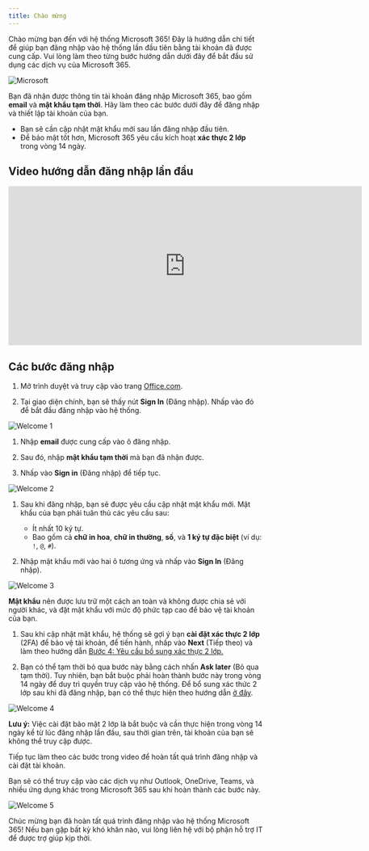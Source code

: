 ```yaml
---
title: Chào mừng
---
```


Chào mừng bạn đến với hệ thống Microsoft 365! Đây là hướng dẫn chi tiết để giúp bạn đăng nhập vào hệ thống lần đầu tiên bằng tài khoản đã được cung cấp. Vui lòng làm theo từng bước hướng dẫn dưới đây để bắt đầu sử dụng các dịch vụ của Microsoft 365.

<img
  src="/images/microsoft/welcome.png"
  alt="Microsoft"
/>

Bạn đã nhận được thông tin tài khoản đăng nhập Microsoft 365, bao gồm **email** và **mật khẩu tạm thời**. Hãy làm theo các bước dưới đây để đăng nhập và thiết lập tài khoản của bạn.

- Bạn sẽ cần cập nhật mật khẩu mới sau lần đăng nhập đầu tiên.
- Để bảo mật tốt hơn, Microsoft 365 yêu cầu kích hoạt **xác thực 2 lớp** trong vòng 14 ngày.

## Video hướng dẫn đăng nhập lần đầu

<iframe
  width="700"
  height="315"
  src="https://bestmixcomvn-my.sharepoint.com/personal/tuan_le_bestmix_vn/_layouts/15/embed.aspx?UniqueId=6647e03a-3316-4100-933d-996bdafc5f3f&embed=%7B%22af%22%3Atrue%2C%22hvm%22%3Atrue%2C%22ust%22%3Atrue%7D&referrer=StreamWebApp&referrerScenario=EmbedDialog.Create"
  title="YouTube video player"
  frameborder="0"
  allow="accelerometer; autoplay; clipboard-write; encrypted-media; gyroscope; picture-in-picture"
  allowfullscreen
></iframe>


## Các bước đăng nhập

<Steps>

<Step title="Truy cập trang chủ Microsoft">

1. Mở trình duyệt và truy cập vào trang [Office.com](https://www.office.com).
   
2. Tại giao diện chính, bạn sẽ thấy nút **Sign In** (Đăng nhập). Nhấp vào đó để bắt đầu đăng nhập vào hệ thống.

<img
  src="/images/microsoft/account/welcome_1.jpg"
  alt="Welcome 1"
/>

</Step>
<Step title="Đăng nhập bằng Tài khoản và Mật khẩu được cung cấp">

1. Nhập **email** được cung cấp vào ô đăng nhập.

2. Sau đó, nhập **mật khẩu tạm thời** mà bạn đã nhận được.

3. Nhấp vào **Sign in** (Đăng nhập) để tiếp tục.

<img
  src="/images/microsoft/account/welcome_2.png"
  alt="Welcome 2"
/>

</Step>
<Step title="Cập nhật Mật khẩu Mới">

1. Sau khi đăng nhập, bạn sẽ được yêu cầu cập nhật mật khẩu mới. Mật khẩu của bạn phải tuân thủ các yêu cầu sau:
   - Ít nhất 10 ký tự.
   - Bao gồm cả **chữ in hoa**, **chữ in thường**, **số**, và **1 ký tự đặc biệt** (ví dụ: `!`, `@`, `#`).

2. Nhập mật khẩu mới vào hai ô tương ứng và nhấp vào **Sign In** (Đăng nhập).

<img
  src="/images/microsoft/account/welcome_3.png"
  alt="Welcome 3"
/>

<Tip> **Mật khẩu** nên được lưu trữ một cách an toàn và không được chia sẻ với người khác, và đặt mật khẩu với mức độ phức tạp cao để bảo vệ tài khoản của bạn. </Tip>

</Step>
<Step title="Gợi ý Cài đặt Bảo mật 2 lớp">

1. Sau khi cập nhật mật khẩu, hệ thống sẽ gợi ý bạn **cài đặt xác thực 2 lớp** (2FA) để bảo vệ tài khoản, để tiến hành, nhấp vào **Next** (Tiếp theo) và làm theo hướng dẫn [Bước 4: Yêu cầu bổ sung xác thực 2 lớp.](/microsoft/account/dang-nhap)

2. Bạn có thể tạm thời bỏ qua bước này bằng cách nhấn **Ask later** (Bỏ qua tạm thời). Tuy nhiên, bạn bắt buộc phải hoàn thành bước này trong vòng 14 ngày để duy trì quyền truy cập vào hệ thống. Để bổ sung xác thức 2 lớp sau khi đã đăng nhập, bạn có thể thực hiện theo hướng dẫn [ở đây](/microsoft/account/2fa).

<img
  src="/images/microsoft/account/welcome_4.png"
  alt="Welcome 4"
/>


<Warning> **Lưu ý:** Việc cài đặt bảo mật 2 lớp là bắt buộc và cần thực hiện trong vòng 14 ngày kể từ lúc đăng nhập lần đầu, sau thời gian trên, tài khoản của bạn sẽ không thể truy cập được. </Warning>

</Step>
<Step title="Hoàn tất Đăng nhập">

Tiếp tục làm theo các bước trong video để hoàn tất quá trình đăng nhập và cài đặt tài khoản.

Bạn sẽ có thể truy cập vào các dịch vụ như Outlook, OneDrive, Teams, và nhiều ứng dụng khác trong Microsoft 365 sau khi hoàn thành các bước này.

<img
  src="/images/microsoft/account/welcome_5.png"
  alt="Welcome 5"
/>

</Step>

</Steps>

Chúc mừng bạn đã hoàn tất quá trình đăng nhập vào hệ thống Microsoft 365! Nếu bạn gặp bất kỳ khó khăn nào, vui lòng liên hệ với bộ phận hỗ trợ IT để được trợ giúp kịp thời.
